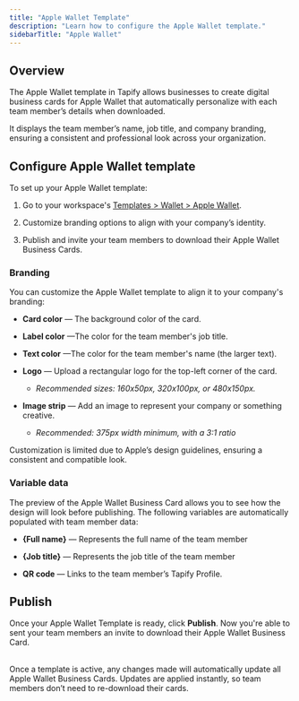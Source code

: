 ```yaml
---
title: "Apple Wallet Template"
description: "Learn how to configure the Apple Wallet template."
sidebarTitle: "Apple Wallet"
---
```


## Overview

The Apple Wallet template in Tapify allows businesses to create digital business cards for Apple Wallet that automatically personalize with each team member’s details when downloaded.&#x20;

It displays the team member’s name, job title, and company branding, ensuring a consistent and professional look across your organization.

## Configure Apple Wallet template

To set up your Apple Wallet template:

1. Go to your workspace's [Templates](https://tapify.app/templates/wallets)[ > Wallet > Apple Wallet](https://tapify.app/templates/wallet/apple).

2. Customize branding options to align with your company’s identity.

3. Publish and invite your team members to download their Apple Wallet Business Cards.

### Branding

You can customize the Apple Wallet template to align it to your company's branding:

* **Card color** — The background color of the card.

* **Label color** —The color for the team member's job title.

* **Text color** —The color for the team member's name (the larger text).

* **Logo** — Upload a rectangular logo for the top-left corner of the card.

  * *Recommended sizes: 160x50px, 320x100px, or 480x150px.*

* **Image strip** — Add an image to represent your company or something creative.

  * *Recommended: 375px width minimum, with a 3:1 ratio*

<Warning>
  Customization is limited due to Apple’s design guidelines, ensuring a consistent and compatible look.
</Warning>

### Variable data

The preview of the Apple Wallet Business Card allows you to see how the design will look before publishing. The following variables are automatically populated with team member data:

* **\{Full name}** — Represents the full name of the team member

* **\{Job title}** — Represents the job title of the team member

* **QR code** — Links to the team member’s Tapify Profile.

## Publish

Once your Apple Wallet Template is ready, click **Publish**. Now you're able to sent your team members an invite to download their Apple Wallet  Business Card.

<br />

<Info>
  Once a template is active, any changes made will automatically update all Apple Wallet Business Cards. Updates are applied instantly, so team members don’t need to re-download their cards.
</Info>